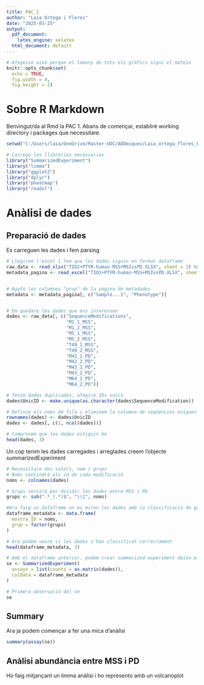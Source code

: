 ```yaml
---
title: PAC_1
author: "Laia Ortega i Flores"
date: "2025-03-25"
output:
  pdf_document:
    latex_engine: xelatex
  html_document: default
---
```



```r
# Afegeixo això perque el tamany de tots els gràfics sigui el mateix
knitr::opts_chunk$set(
  echo = TRUE,
  fig.width = 4, 
  fig.height = 2)
```

# Sobre R Markdown

Benvingut/da al Rmd la PAC 1.
Abans de començar, establiré working directory i packages que necessitare. 

```r
setwd("C:/Users/laia/OneDrive/Master-UOC/ADOmiques/Laia_ortega_flores_PAC1")

# Carrego les llibreries necessaries
library("SummarizedExperiment")
library("limma")
library("ggplot2")
library("dplyr")
library("pheatmap")
library("readxl")
```


# Anàlisi de dades
## Preparació de dades

Es carreguen les dades i fem parsing
```r
# Llegirem l'excel i fem que les dades siguin en format dataframe
raw_data <- read_xlsx("TIO2+PTYR-human-MSS+MSIvsPD.XLSX", sheet = 1) %>% as.data.frame()
metadata_pagina <- read_excel("TIO2+PTYR-human-MSS+MSIvsPD.XLSX", sheet = 2)


# Agafo les columnes "grup" de la pagina de metadades
metadata <- metadata_pagina[, c("Sample...1", "Phenotype")]


# Em quedare les dades que ens interessen
dades <- raw_data[, c("SequenceModifications", 
                      "M1_1_MSS", 
                      "M1_2_MSS", 
                      "M5_1_MSS", 
                      "M5_2_MSS",
                      "T49_1_MSS", 
                      "T49_2_MSS", 
                      "M42_1_PD", 
                      "M42_2_PD", 
                      "M43_1_PD", 
                      "M43_2_PD",
                      "M64_1_PD", 
                      "M64_2_PD")]

# Tenim dades duplicades, afegire IDs unics
dades$UnicID <- make.unique(as.character(dades$SequenceModification))

# Definim els noms de fila i eliminem la columna de seqüències úniques i l'original
rownames(dades) <- dades$UnicID
dades <- dades[, c(1, ncol(dades))]

# Comprovem que les dades estiguin be
head(dades, 3)
```

Un cop tenim les dades carregades i arreglades creem l'objecte summarizedExperiment
```r
# Necessitare dos valors, nom i grups
# Noms contindrà els id de cada modificació
noms <- colnames(dades)

# Grups servirà per dividir les dades entre MSS i PD
grups <- sub(".*_(.*)$", "\\1", noms)

#Ara faig un dataframe on es miren les dades amb la classificació de grups
dataframe_metadata <- data.frame(
  mostra_ID = noms,
  grup = factor(grups)
)

# Ara podem veure si les dades s'han classificat correctament
head(dataframe_metadata, 3)

# Amb el dataframe anterior, podem crear summarized experiment deixo els noms de assay i colData com al exemple
se <- SummarizedExperiment(
  assays = list(counts = as.matrix(dades)),
  colData = dataframe_metadata
)

# Primera observació del se
se

```

## Summary
Ara ja podem començar a fer una mica d'anàlisi

```r
summary(assay(se))
```

## Anàlisi abundància entre MSS i PD

Ho faig mitjançant un limma anàlisi i ho represento amb un volcanoplot

```r


```